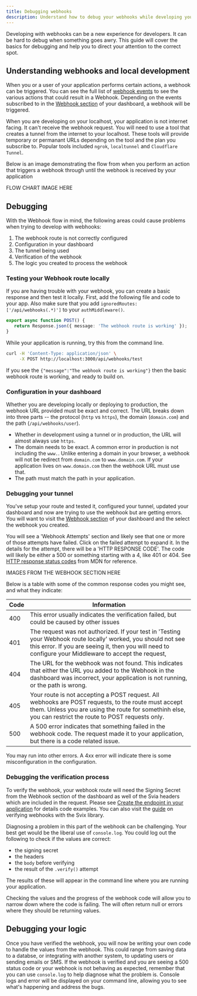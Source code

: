 ```yaml
---
title: Debugging webhooks
description: Understand how to debug your webhooks while developing your application
---
```


Developing with webhooks can be a new experience for developers. It can be hard to debug when something goes awry. This guide will cover the basics for debugging and help you to direct your attention to the correct spot.

## Understanding webhooks and local development

When you or a user of your application performs certain actions, a webhook can be triggered. You can see the full list of [webhook events](/docs/integrations/webhooks/overview#supported-webhook-events) to see the various actions that could result in a Webhook. Depending on the events subscribed to in the [Webhook section](https://dashboard.clerk.com/last-active?path=webhooks) of your dashboard, a webhook will be triggered.

When you are developing on your localhost, your application is not internet facing. It can't receive the webhook request. You will need to use a tool that creates a tunnel from the internet to your localhost. These tools will provide temporary or permanant URLs depending on the tool and the plan you subscribe to. Popular tools included `ngrok`, `localtunnel` and `Cloudflare Tunnel`.

Below is an image demonstrating the flow from when you perform an action that triggers a webhook through until the webhook is received by your application

FLOW CHART IMAGE HERE


## Debugging

With the Webhook flow in mind, the following areas could cause problems when trying to develop with webhooks:

1. The webhook route is not correctly configured
2. Configuration in your dashboard
3. The tunnel being used
4. Verification of the webhook
5. The logic you created to process the webhook


### Testing your Webhook route locally

If you are having trouble with your webhook, you can create a basic response and then test it locally. First, add the following file and code to your app. Also make sure that you add `ignoredRoutes: ['/api/webhooks(.*)']` to your `authMiddleware()`.

```ts filename="app/webhooks/test/route.ts"
export async function POST() {
   return Response.json({ message: 'The webhook route is working' });
}
```

While your application is running, try this from the command line.

```bash
curl -H 'Content-Type: application/json' \
     -X POST http://localhost:3000/api/webhooks/test
```

If you see the `{"message":"The webhook route is working"}` then the basic webhook route is working, and ready to build on.


### Configuration in your dashboard

Whether you are developing locally or deploying to production, the webhook URL provided must be exact and correct. The URL breaks down into three parts -- the protocol (`http` vs `https`), the domain (`domain.com`) and the path (`/api/webhooks/user`).
- Whether in development using a tunnel or in production, the URL will almost always use `https`.
- The domain needs to be exact. A common error in production is not including the `www.`. Unlike entering a domain in your browser, a webhook will not be redirect from `domain.com` to `www.domain.com`. If your application lives on `www.domain.com` then the webhook URL must use that.
- The path must match the path in your application.

### Debugging your tunnel

You've setup your route and tested it, configured your tunnel, updated your dashboard and now are trying to use the webhook but are getting errors. You will want to visit the [Webhook section](https://dashboard.clerk.com/last-active?path=webhooks) of your dashboard and the select the webhook you created.

You will see a 'Webhook Attempts' section and likely see that one or more of those attempts have failed. Click on the failed attempt to expand it. In the details for the attempt, there will be a 'HTTP RESPONSE CODE'. The code will likely be either a 500 or something starting with a 4, like 401 or 404. See [HTTP response status codes](https://developer.mozilla.org/en-US/docs/Web/HTTP/Status) from MDN for reference.

IMAGES FROM THE WEBHOOK SECTION HERE

Below is a table with some of the common response codes you might see, and what they indicate:

| Code | Information |
| ---- | ----------- |
| 400  | This error usually indicates the verification failed, but could be caused by other issues |
| 401  | The request was not authorized. If your test in 'Testing your Webhook route locally' worked, you should not see this error. If you are seeing it, then you will need to configure your Middleware to accept the request, |
| 404  | The URL for the webhook was not found. This indicates that either the URL you added to the Webhook in the dashboard was incorrect, your application is not running, or the path is wrong.|
| 405  | Your route is not accepting a POST request. All webhooks are POST requests, to the route must accept them. Unless you are using the route for somethinh else, you can restrict the route to POST requests only. |
| 500  | A 500 error indicates that something failed in the webhook code. The request made it to your application, but there is a code related issue.

You may run into other errors. A 4xx error will indicate there is some misconfiguration in the configuration.

### Debugging the verification process

To verify the webhook, your webhook route will need the Signing Secret from the Webhook section of the dashboard as well of the Svia headers which are included in the request. Please see [Create the endpoint in your application](/docs/integrations/webhooks/sync-data#create-the-endpoint-in-your-application) for details code examples. You can also visit the [guide](https://docs.svix.com/receiving/verifying-payloads/how) on verifying webhooks with the Svix library.

Diagnosing a problem in this part of the webhook can be challenging. Your best get would be the liberal use of `console.log`. You could log out the following to check if the values are correct:
- the signing secret
- the headers
- the `body` before verifying
- the result of the `.verify()` attempt

The results of these will appear in the command line where you are running your application.

Checking the values and the progress of the webhook code will allow you to narrow down where the code is failing. The will often return null or errors where they should be returning values.

## Debugging your logic

Once you have verified the webhook, you will now be writing your own code to handle the values from the webhook. This could range from saving data to a databse, or integrating with another system, to updating users or sending emails or SMS. If the webhook is verified and you are seeing a 500 status code or your webhook is not behaving as expected, remember that you can use `console.log` to help diagnose what the problem is. Console logs and error will be displayed on your command line, allowing you to see what's happening and address the bugs.
